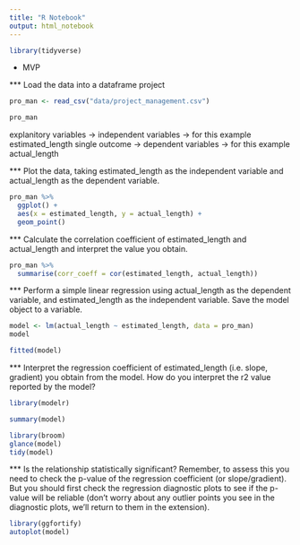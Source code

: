 ```yaml
---
title: "R Notebook"
output: html_notebook
---
```


```r
library(tidyverse)
```

* MVP

*** Load the data into a dataframe project

```r
pro_man <- read_csv("data/project_management.csv")
```



```r
pro_man
```

explanitory variables -> independent variables -> for this example estimated_length
single outcome -> dependent variables -> for this example actual_length

*** Plot the data, taking estimated_length as the independent variable and actual_length as the dependent variable.
```r
pro_man %>%
  ggplot() +
  aes(x = estimated_length, y = actual_length) +
  geom_point()
```

*** Calculate the correlation coefficient of estimated_length and actual_length and interpret the value you obtain.

```r
pro_man %>%
  summarise(corr_coeff = cor(estimated_length, actual_length))
```

*** Perform a simple linear regression using actual_length as the dependent variable, and estimated_length as the independent variable. Save the model object to a variable.
```r
model <- lm(actual_length ~ estimated_length, data = pro_man)
model
```
```r
fitted(model)
```


*** Interpret the regression coefficient of estimated_length (i.e. slope, gradient) you obtain from the model. How do you interpret the r2 value reported by the model?

```r
library(modelr)
```

```r
summary(model)
```
```r
library(broom)
glance(model)
tidy(model)
```

*** Is the relationship statistically significant? Remember, to assess this you need to check the p-value of the regression coefficient (or slope/gradient). But you should first check the regression diagnostic plots to see if the p-value will be reliable (don’t worry about any outlier points you see in the diagnostic plots, we’ll return to them in the extension).

```r
library(ggfortify)
autoplot(model)
```



